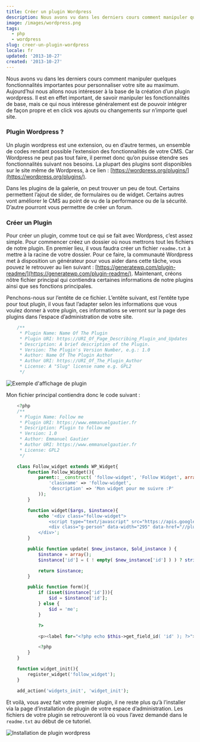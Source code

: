 ```yaml
---
title: Créer un plugin Wordpress
description: Nous avons vu dans les derniers cours comment manipuler quelques fonctionnalités importantes  pour personnaliser votre site au maximum. Aujourd’hui nous allons nous intéresser à la base de la création d’un plugin wordpress. Il est en effet important, de savoir manipuler les fonctionnalités de base, mais ce qui nous intéresse généralement est de pouvoir intégrer de façon propre et en click vos ajouts ou changements sur n’importe quel site.
image: /images/wordpress.png
tags:
  - php
  - wordpress
slug: creer-un-plugin-wordpress
locale: fr
updated: '2013-10-27'
created: '2013-10-27'
---
```


Nous avons vu dans les derniers cours comment manipuler quelques fonctionnalités importantes pour personnaliser votre site au maximum. Aujourd’hui nous allons nous intéresser à la base de la création d’un plugin wordpress. Il est en effet important, de savoir manipuler les fonctionnalités de base, mais ce qui nous intéresse généralement est de pouvoir intégrer de façon propre et en click vos ajouts ou changements sur n’importe quel site.

### Plugin Wordpress ?

Un plugin wordpress est une extension, ou en d’autre termes, un ensemble de codes rendant possible l’extension des fonctionnalités de votre CMS. Car Wordpress ne peut pas tout faire, il permet donc qu’on puisse étendre ses fonctionnalités suivant nos besoins. La plupart des plugins sont disponibles sur le site même de Wordpress, à ce lien : [https://wordpress.org/plugins/](https://wordpress.org/plugins/).

Dans les plugins de la galerie, on peut trouver un peu de tout. Certains permettent l’ajout de slider, de formulaires ou de widget. Certains autres vont améliorer le CMS au point de vu de la performance ou de la sécurité. D’autre pourront vous permettre de créer un forum.

### Créer un Plugin

Pour créer un plugin, comme tout ce qui se fait avec Wordpress, c’est assez simple. Pour commencer créez un dossier où nous mettrons tout les fichiers de notre plugin. En premier lieu, il vous faudra créer un fichier `readme.txt` à mettre à la racine de votre dossier. Pour ce faire, la communauté Wordpress met à disposition un générateur pour vous aider dans cette tâche, vous pouvez le retrouver au lien suivant : [https://generatewp.com/plugin-readme/](https://generatewp.com/plugin-readme/). Maintenant, créons nôtre fichier principal qui contiendra certaines informations de notre plugins ainsi que ses fonctions principales.

Penchons-nous sur l’entête de ce fichier. L’entête suivant, est l’entête type pour tout plugin, il vous faut l’adapter selon les informations que vous voulez donner à votre plugin, ces informations se verront sur la page des plugins dans l’espace d’administration de votre site.

```php
    /**
     * Plugin Name: Name Of The Plugin
     * Plugin URI: https://URI_Of_Page_Describing_Plugin_and_Updates
     * Description: A brief description of the Plugin.
     * Version: The Plugin's Version Number, e.g.: 1.0
     * Author: Name Of The Plugin Author
     * Author URI: https://URI_Of_The_Plugin_Author
     * License: A "Slug" license name e.g. GPL2
     */
```

![Exemple d'affichage de plugin](/images/creer-plugin-wordpress1.jpg)

Mon fichier principal contiendra donc le code suivant :

```php
    <?php
    /**
     * Plugin Name: Follow me
     * Plugin URI: https://www.emmanuelgautier.fr
     * Description: Plugin to follow me
     * Version: 1.0
     * Author: Emmanuel Gautier
     * Author URI: https://www.emmanuelgautier.fr
     * License: GPL2
     */

    class Follow_widget extends WP_Widget{
        function Follow_Widget(){
            parent::__construct( 'follow-widget', 'Follow Widget', array(
                'classname' => 'follow-widget',
                'description' => 'Mon widget pour me suivre :P'
            ));
        }

        function widget($args, $instance){
            echo '<div class="follow-widget">
                <script type="text/javascript" src="https://apis.google.com/js/plusone.js"></script>
                <div class="g-person" data-width="295" data-href="//plus.google.com/' . esc_attr( $instance['id'] ) . '" data-theme="dark" data-layout="landscape" data-rel="author"></div>
            </div>';
        }

        public function update( $new_instance, $old_instance ) {
            $instance = array();
            $instance['id'] = ( ! empty( $new_instance['id'] ) ) ? strip_tags( $new_instance['id'] ) : '';

            return $instance;
        }

        public function form(){
            if (isset($instance['id'])){
                $id = $instance['id'];
            } else {
                $id = 'me';
            }

            ?>

            <p><label for="<?php echo $this->get_field_id( 'id' ); ?>"><?php _e( 'ID Google+: ' ); ?></label><input id="<?php echo $this->get_field_id( 'id' ); ?>" name="<?php echo $this->get_field_name( 'id' ); ?>" type="text" value="<?php echo esc_attr( $id ); ?>" /></p>

            <?php
        }
    }

    function widget_init(){
        register_widget('follow_widget');
    }

    add_action('widgets_init', 'widget_init');
```

Et voilà, vous avez fait votre premier plugin, il ne reste plus qu’à l’installer via la page d’installation de plugin de votre espace d’administration. Les fichiers de votre plugin se retrouveront là où vous l’avez demandé dans le `readme.txt` au début de ce tutoriel.

![Installation de plugin wordpress](/images/creer-plugin-wordpress2.jpg)
